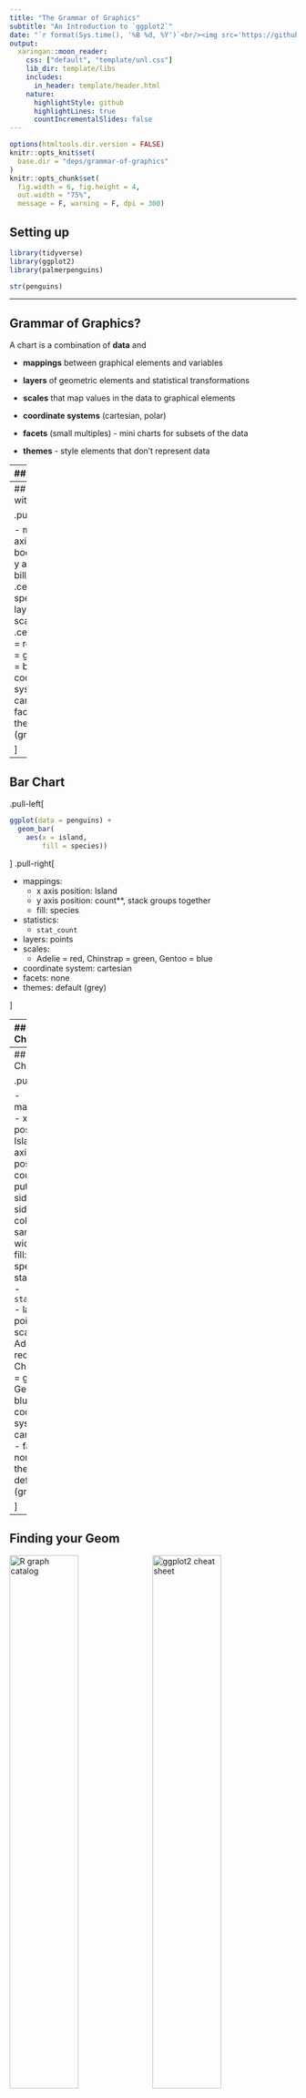 ```yaml
---
title: "The Grammar of Graphics"
subtitle: "An Introduction to `ggplot2`"
date: "`r format(Sys.time(), '%B %d, %Y')`<br/><img src='https://github.com/allisonhorst/palmerpenguins/raw/master/man/figures/lter_penguins.png' width='50%'/>"
output:
  xaringan::moon_reader:
    css: ["default", "template/unl.css"]
    lib_dir: template/libs
    includes:
      in_header: template/header.html
    nature:
      highlightStyle: github
      highlightLines: true
      countIncrementalSlides: false
---
```


```r
options(htmltools.dir.version = FALSE)
knitr::opts_knit$set(
  base.dir = "deps/grammar-of-graphics"
)
knitr::opts_chunk$set(
  fig.width = 6, fig.height = 4, 
  out.width = "75%", 
  message = F, warning = F, dpi = 300)
```

## Setting up

```r
library(tidyverse)
library(ggplot2)
library(palmerpenguins)

str(penguins)
```

---

## Grammar of Graphics?

A chart is a combination of **data** and 

- **mappings** between graphical elements and variables

- **layers** of geometric elements and statistical transformations

- **scales** that map values in the data to graphical elements

- **coordinate systems** (cartesian, polar)

- **facets** (small multiples) - mini charts for subsets of the data

- **themes** - style elements that don't represent data


---
## Scatterplot

.pull-left[
```r
ggplot(data = penguins) + 
  geom_point(
    aes(x = body_mass_g, 
        y = bill_depth_mm))
```
]
.pull-right[

- mappings:
  - x axis position: body_mass_g
  - y axis position: bill_depth_mm
- layers: points
- scales:
  - body_mass_g    
(`r min(penguins$body_mass_g, na.rm = T)`, `r max(penguins$body_mass_g, na.rm = T)`) -> (0, 1)    
position along x space
  - bill_depth_mm    
(`r min(penguins$bill_depth_mm, na.rm = T)`, `r max(penguins$bill_depth_mm, na.rm = T)`) -> (0, 1)    
position along y space
- coordinate system: cartesian
- facets: none
- themes: default (grey)

]

---
## Scatterplot with Color!

.pull-left[
```r
ggplot(data = penguins) + 
  geom_point(
    aes(x = body_mass_g, 
        y = bill_depth_mm,
        color = species))
```
]
.pull-right[

- mappings:
  - x axis position: body_mass_g
  - y axis position: bill_depth_mm
  - .cerulean[color: species]
- layers: points
- scales:
  - .cerulean[Adelie = red, Chinstrap = green, Gentoo = blue]
- coordinate system: cartesian
- facets: none
- themes: default (grey)

]

---
## Bar Chart

.pull-left[
```r
ggplot(data = penguins) + 
  geom_bar(
    aes(x = island, 
        fill = species))
```
]
.pull-right[

- mappings:
  - x axis position: Island
  - y axis position: count**, stack groups together
  - fill: species
- statistics:
  - `stat_count`
- layers: points
- scales:
  - Adelie = red, Chinstrap = green, Gentoo = blue
- coordinate system: cartesian
- facets: none
- themes: default (grey)

]

---
## Bar Chart

.pull-left[
```r
ggplot(data = penguins) + 
  geom_bar(
    aes(x = island, 
        fill = species),
    position = "dodge2")
```
]
.pull-right[

- mappings:
  - x axis position: Island
  - y axis position: count**, put groups side-by-side
  - fill: species
- statistics:
  - `stat_count`
- layers: points
- scales:
  - Adelie = red, Chinstrap = green, Gentoo = blue
- coordinate system: cartesian
- facets: none
- themes: default (grey)

]

---
## Bar Chart

.pull-left[
```r
ggplot(data = penguins) + 
  geom_bar(
    aes(x = island, 
        fill = species),
    position = 
      position_dodge2(
        preserve="single"
      )
  )
```
]
.pull-right[

- mappings:
  - x axis position: Island
  - y axis position: count**,    
  put groups side-by-side    
  (all columns same width)
  - fill: species
- statistics:
  - `stat_count`
- layers: points
- scales:
  - Adelie = red, Chinstrap = green, Gentoo = blue
- coordinate system: cartesian
- facets: none
- themes: default (grey)

]

---
## Finding your Geom

[<img alt="R graph catalog" src="figure/R-graph-catalog.png" width="49%"/>](https://shiny.srvanderplas.com/r-graph-catalog/#)
[<img alt="ggplot2 cheat sheet" src="figure/ggplot2-cheatsheet.png" width="49%"/>](https://rstudio.com/wp-content/uploads/2015/03/ggplot2-cheatsheet.pdf)

